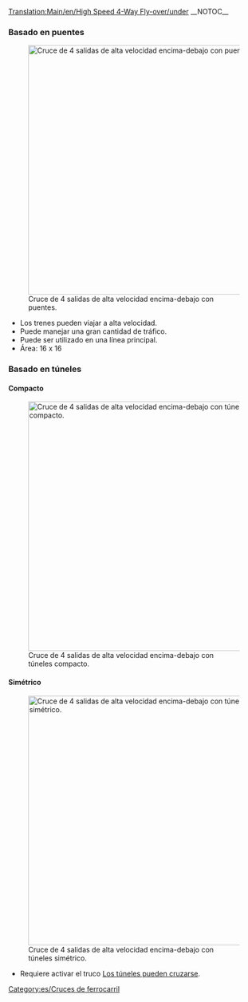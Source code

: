 [[Translation:Main/en/High Speed 4-Way Fly-over/under]]
{{en/-}}{{es/Menú de Cruces}}__NOTOC__
===Basado en puentes===
[[File:en/Flyover.png|none|thumb|500px|Cruce de 4 salidas de alta velocidad encima-debajo con puentes.]]
* Los trenes pueden viajar a alta velocidad.
* Puede manejar una gran cantidad de tráfico.
* Puede ser utilizado en una línea principal.
* Área: 16 x 16

===Basado en túneles===
====Compacto====
[[File:en/Flyover tunnels compact.png|none|thumb|500px|Cruce de 4 salidas de alta velocidad encima-debajo con túneles compacto.]]

====Simétrico====
[[File:en/Flyover tunnels symmetric.png|none|thumb|500px|Cruce de 4 salidas de alta velocidad encima-debajo con túneles simétrico.]]
* Requiere activar el truco [[Main/en/Trucos/Es#Los túneles pueden cruzarse|Los túneles pueden cruzarse]].

[[Category:es/Cruces de ferrocarril]]